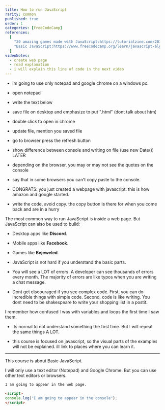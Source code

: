 ```yaml
---
title: How to run JavaScript
rarity: common
published: true
order: 1
categories: [freeCodeCamp]
references:
  [
    "30 amazing games made with JavaScript:https://tutorialzine.com/2015/02/30-amazing-games-made-only-with-html5",
    "Basic JavaScript:https://www.freecodecamp.org/learn/javascript-algorithms-and-data-structures/basic-javascript",
  ]
videoNotes:
  - create web page
  - read explanation
  - i will explain this line of code in the next video
---
```

- im going to use only notepad and google chrome on a windows pc.
- open notepad
- write the text below
- save file on desktop and emphasize to put ".html" (dont talk about htm)
- double click to open in chrome
- update file, mention you saved file
- go to browser press the refresh button
- show difference between console and writing on file (use new Date()) LATER
- depending on the browser, you may or may not see the quotes on the console
- say that in some browsers you can't copy paste to the console.
- CONGRATS: you just created a webpage with javascript. this is how amazon and google started.

- write the code, avoid copy. the copy button is there for when you come back and are in a hurry

The most common way to run JavaScript is inside a web page. But JavaScript can also be used to build:

- Desktop apps like **Discord**.
- Mobile apps like **Facebook**.
- Games like **Bejeweled**.

- JavaScript is not hard if you understand the basic parts. 
- You will see a LOT of errors. A developer can see thousands of errors every month. The majority of errors are like typos when you are writing a chat message. 
- Dont get discouraged if you see complex code. First, you can do incredible things with simple code. Second, code is like writing. You dont need to be shakespeare to write your shopping list in a postit. 

I remember how confused I was with variables and loops the first time I saw them.
- Its normal to not understand something the first time. But I will repeat the same things A LOT. 

- this course is focused on javascript, so the visual parts of the examples will not be explained. ill link to places where you can learn it.


---
This course is about Basic JavaScript. 

I will only use a text editor (Notepad) and Google Chrome. But you can use other text editors or browsers.






```html
I am going to appear in the web page.

<script>
console.log("I am going to appear in the console");
</script>
```
